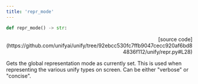 ```yaml
---
title: 'repr_mode'
---
```


```python
def repr_mode() -> str:
```

<p align="right">[source code](https://github.com/unifyai/unify/tree/92ebcc530fc7ffb9047cecc920af6bd84836f112/unify/repr.py#L28)</p>

Gets the global representation mode as currently set. This is used when representing
the various unify types on screen. Can be either "verbose" or "concise".